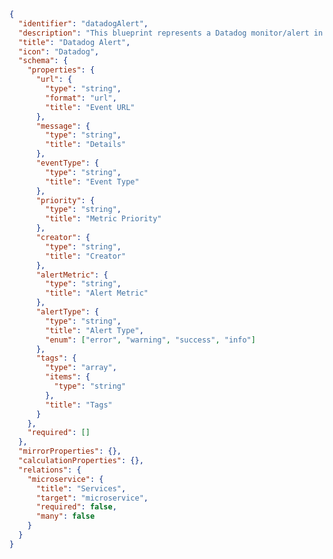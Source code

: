 ```json showLineNumbers
{
  "identifier": "datadogAlert",
  "description": "This blueprint represents a Datadog monitor/alert in our software catalog",
  "title": "Datadog Alert",
  "icon": "Datadog",
  "schema": {
    "properties": {
      "url": {
        "type": "string",
        "format": "url",
        "title": "Event URL"
      },
      "message": {
        "type": "string",
        "title": "Details"
      },
      "eventType": {
        "type": "string",
        "title": "Event Type"
      },
      "priority": {
        "type": "string",
        "title": "Metric Priority"
      },
      "creator": {
        "type": "string",
        "title": "Creator"
      },
      "alertMetric": {
        "type": "string",
        "title": "Alert Metric"
      },
      "alertType": {
        "type": "string",
        "title": "Alert Type",
        "enum": ["error", "warning", "success", "info"]
      },
      "tags": {
        "type": "array",
        "items": {
          "type": "string"
        },
        "title": "Tags"
      }
    },
    "required": []
  },
  "mirrorProperties": {},
  "calculationProperties": {},
  "relations": {
    "microservice": {
      "title": "Services",
      "target": "microservice",
      "required": false,
      "many": false
    }
  }
}
```
